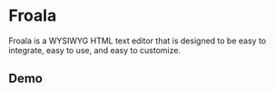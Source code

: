 
# Froala

Froala is a WYSIWYG HTML text editor that is designed to be easy to integrate, easy to use, and easy to customize.

## Demo

<FroalaEditor />
